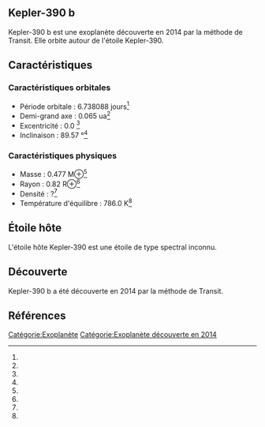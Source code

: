 == Kepler-390 b ==

{{Infobox Exoplanète
| nom = Kepler-390 b
| image = 
| légende = 
| étoile = Kepler-390
| constellation = 
| ascension_droite = 
| déclinaison = 
| distance = ?
| type_spectral = ?
| masse = 0.477 M⊕<ref></ref>
| rayon = 0.82 R⊕<ref></ref>
| densité = ?<ref></ref>
| gravité = ?<ref></ref>
| température = 786.0 K<ref></ref>
| période = 6.738088 j<ref></ref>
| demi_grand_axe = 0.065 ua<ref></ref>
| excentricité = 0.0 <ref></ref>
| inclinaison = 89.57 °<ref></ref>
| méthode_découverte = Transit
| date_découverte = 2014
| statut = Confirmée
}}

Kepler-390 b est une exoplanète découverte en 2014 par la méthode de Transit. Elle orbite autour de l'étoile Kepler-390.

== Caractéristiques ==

=== Caractéristiques orbitales ===
* Période orbitale : 6.738088 jours<ref></ref>
* Demi-grand axe : 0.065 ua<ref></ref>
* Excentricité : 0.0 <ref></ref>
* Inclinaison : 89.57 °<ref></ref>

=== Caractéristiques physiques ===
* Masse : 0.477 M⊕<ref></ref>
* Rayon : 0.82 R⊕<ref></ref>
* Densité : ?<ref></ref>
* Température d'équilibre : 786.0 K<ref></ref>

== Étoile hôte ==

{{Infobox Étoile
| nom = Kepler-390
| image = 
| légende = 
| constellation = 
| ascension_droite = 
| déclinaison = 
| distance = ?
| type_spectral = ?
| magnitude_absolue = 
| magnitude_apparente = 
| masse = ?<ref></ref>
| rayon = ?<ref></ref>
| température = ?<ref></ref>
| métallicité = ?<ref></ref>
| âge = ?<ref></ref>
}}

L'étoile hôte Kepler-390 est une étoile de type spectral inconnu.

== Découverte ==

Kepler-390 b a été découverte en 2014 par la méthode de Transit.

== Références ==
<references />

[[Catégorie:Exoplanète]]
[[Catégorie:Exoplanète découverte en 2014]]
